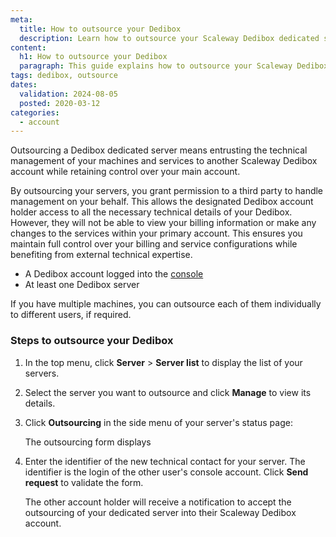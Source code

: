 ```yaml
---
meta:
  title: How to outsource your Dedibox
  description: Learn how to outsource your Scaleway Dedibox dedicated server.
content:
  h1: How to outsource your Dedibox
  paragraph: This guide explains how to outsource your Scaleway Dedibox dedicated server.
tags: dedibox, outsource
dates:
  validation: 2024-08-05
  posted: 2020-03-12
categories:
  - account
---
```


Outsourcing a Dedibox dedicated server means entrusting the technical management of your machines and services to another Scaleway Dedibox account while retaining control over your main account.

By outsourcing your servers, you grant permission to a third party to handle management on your behalf. This allows the designated Dedibox account holder access to all the necessary technical details of your Dedibox. However, they will not be able to view your billing information or make any changes to the services within your primary account. This ensures you maintain full control over your billing and service configurations while benefiting from external technical expertise.

<Macro id="requirements" />

- A Dedibox account logged into the [console](https://console.online.net)
- At least one Dedibox server

<Message type="tip">
  If you have multiple machines, you can outsource each of them individually to different users, if required.
</Message>

### Steps to outsource your Dedibox

1. In the top menu, click **Server** > **Server list** to display the list of your servers.
2. Select the server you want to outsource and click **Manage** to view its details.
3. Click **Outsourcing** in the side menu of your server's status page:
    <Lightbox src="scaleway-dedibox-console-dedibox-outsourcing.webp" width="800" alt="Scaleway Dedibox console outsourcing" />

    The outsourcing form displays
4. Enter the identifier of the new technical contact for your server. The identifier is the login of the other user's console account. Click **Send request** to validate the form.

    The other account holder will receive a notification to accept the outsourcing of your dedicated server into their Scaleway Dedibox account.
